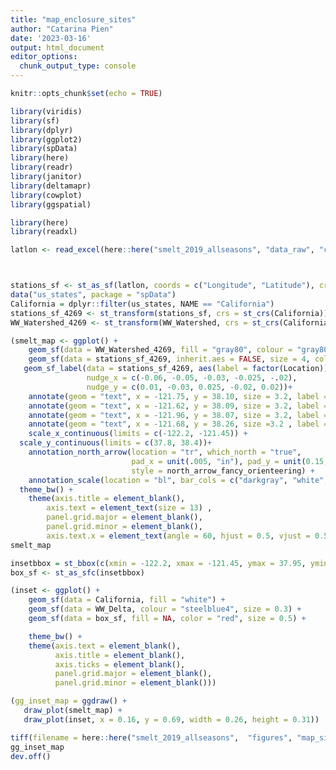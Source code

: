```yaml
---
title: "map_enclosure_sites"
author: "Catarina Pien"
date: '2023-03-16'
output: html_document
editor_options: 
  chunk_output_type: console
---
```


```r
knitr::opts_chunk$set(echo = TRUE)
```

```r
library(viridis)
library(sf)
library(dplyr)
library(ggplot2)
library(spData)
library(here)
library(readr)
library(janitor)
library(deltamapr)
library(cowplot)
library(ggspatial)

library(here)
library(readxl)
```

```r
latlon <- read_excel(here::here("smelt_2019_allseasons", "data_raw", "cage_locations_winterspring.xls"))



stations_sf <- st_as_sf(latlon, coords = c("Longitude", "Latitude"), crs = 4326)
data("us_states", package = "spData")
California = dplyr::filter(us_states, NAME == "California")
stations_sf_4269 <- st_transform(stations_sf, crs = st_crs(California))
WW_Watershed_4269 <- st_transform(WW_Watershed, crs = st_crs(California))
```

```r
(smelt_map <- ggplot() +
    geom_sf(data = WW_Watershed_4269, fill = "gray80", colour = "gray80", alpha = 0.8, inherit.aes = FALSE) +
    geom_sf(data = stations_sf_4269, inherit.aes = FALSE, size = 4, color = "black")+
   geom_sf_label(data = stations_sf_4269, aes(label = factor(Location)), inherit.aes = FALSE, size = 4, color = "black",
                 nudge_x = c(-0.06, -0.05, -0.03, -0.025, -.02),
                 nudge_y = c(0.01, -0.03, 0.025, -0.02, 0.02))+
    annotate(geom = "text", x = -121.75, y = 38.10, size = 3.2, label = "Sacramento River", fontface = "italic",angle = 36) +
    annotate(geom = "text", x = -121.62, y = 38.09, size = 3.2, label = "San Joaquin River", fontface = "italic", angle = 10) +
    annotate(geom = "text", x = -121.96, y = 38.07, size = 3.2, label = "Suisun Bay", fontface = "italic") +
    annotate(geom = "text", x = -121.68, y = 38.26, size =3.2 , label = "Liberty Island", fontface = "italic") +
    scale_x_continuous(limits = c(-122.2, -121.45)) +
  scale_y_continuous(limits = c(37.8, 38.4))+
    annotation_north_arrow(location = "tr", which_north = "true",
                           pad_x = unit(.005, "in"), pad_y = unit(0.15, "in"),
                           style = north_arrow_fancy_orienteering) +
    annotation_scale(location = "bl", bar_cols = c("darkgray", "white", "darkgray", "white"), text_cex = 1.1)+
  theme_bw() +
    theme(axis.title = element_blank(),
        axis.text = element_text(size = 13) ,
        panel.grid.major = element_blank(),
        panel.grid.minor = element_blank(),
        axis.text.x = element_text(angle = 60, hjust = 0.5, vjust = 0.5)))
smelt_map
```

```r
insetbbox = st_bbox(c(xmin = -122.2, xmax = -121.45, ymax = 37.95, ymin = 38.4), crs = st_crs(4326))
box_sf <- st_as_sfc(insetbbox)

(inset <- ggplot() +
    geom_sf(data = California, fill = "white") +
    geom_sf(data = WW_Delta, colour = "steelblue4", size = 0.3) +
    geom_sf(data = box_sf, fill = NA, color = "red", size = 0.5) +

    theme_bw() +
    theme(axis.text = element_blank(),
          axis.title = element_blank(),
          axis.ticks = element_blank(),
          panel.grid.major = element_blank(),
          panel.grid.minor = element_blank()))
```

```r
(gg_inset_map = ggdraw() +
   draw_plot(smelt_map) +
   draw_plot(inset, x = 0.16, y = 0.69, width = 0.26, height = 0.31))
```

```r
tiff(filename = here::here("smelt_2019_allseasons",  "figures", "map_sites.tiff"), width = 8, height = 7, units = "in", pointsize = 12, family = "sans", res = 300, compress = "lzw")
gg_inset_map
dev.off()
```
